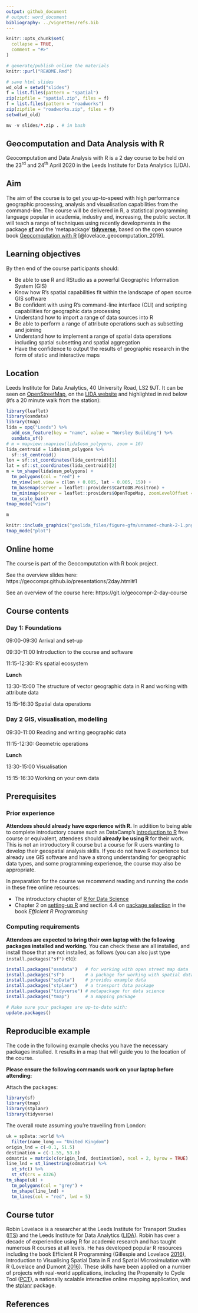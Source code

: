 ```yaml
---
output: github_document
# output: word_document
bibliography: ../vignettes/refs.bib
---
```


<!-- README.md is generated from README.Rmd. Please edit that file -->

```r
knitr::opts_chunk$set(
  collapse = TRUE,
  comment = "#>"
)
```

```r
# generate/publish online the materials
knitr::purl("README.Rmd")

# save html slides
wd_old = setwd("slides")
f = list.files(pattern = "spatial")
zip(zipfile = "spatial.zip", files = f)
f = list.files(pattern = "roadworks")
zip(zipfile = "roadworks.zip", files = f)
setwd(wd_old)

mv -v slides/*.zip . # in bash
```

## Geocomputation and Data Analysis with R

Geocomputation and Data Analysis with R is a 2 day course to be held on the 23^rd^ and 24^th^ April 2020 in the Leeds Institute for Data Analytics (LIDA).

## Aim

The aim of the course is to get you up-to-speed with high performance geographic processing, analysis and visualisation capabilities from the command-line.
The course will be delivered in R, a statistical programming language popular in academia, industry and, increasing, the public sector.
It will teach a range of techniques using recently developments in the package [**sf**](https://github.com/r-spatial/sf) and the 'metapackage' [**tidyverse**](https://www.tidyverse.org/), based on the open source book [Geocomputation with R](https://geocompr.robinlovelace.net/) [@lovelace_geocomputation_2019]. 

## Learning objectives

By then end of the course participants should:

- Be able to use R and RStudio as a powerful Geographic Information System (GIS)
<!-- What the different panels within RStudio are and how to use the view panel interactively -->
- Know how R's spatial capabilities fit within the landscape of open source GIS software
<!-- What are the alternatives to R? -->
<!-- What are it's strengths/weaknesses? -->
<!-- How can R interface to dedicated GIS software like QGIS? -->
- Be confident with using R's command-line interface (CLI) and scripting capabilities for geographic data processing
<!-- autocompletion -->
<!-- using help -->
<!-- knowing where to search and create a reproducible example to ask questions on a community forum -->
<!-- source vs console editor -->
<!-- projects and scripts -->
<!-- functions / algorithms -->
- Understand how to import a range of data sources into R
<!-- read-in a shapefile -->
<!-- write-out a geojson -->
<!-- 7.2 Retrieving open data -->
<!-- 7.3 Geographic data packages -->
<!-- 7.4 Geographic web services -->
<!-- 7.5 File formats -->
<!-- 7.6 Data Input (I) -->
<!-- 7.7 Data output (O) -->
- Be able to perform a range of attribute operations such as subsetting and joining
<!-- 3.2.1 Vector attribute subsetting -->
<!-- 3.2.2 Vector attribute aggregation -->
<!-- 3.2.3 Vector attribute joining -->
<!-- 3.2.4 Creating attributes and removing spatial information -->
- Understand how to implement a range of spatial data operations including spatial subsetting and spatial aggregation
<!-- 4.2.1 Spatial subsetting -->
<!-- 4.2.2 Topological relations -->
<!-- 4.2.3 Spatial joining -->
<!-- 4.2.4 Non-overlapping joins -->
<!-- 4.2.5 Spatial data aggregation -->
- Have the confidence to output the results of geographic research in the form of static and interactive maps
<!--     8.2.1 tmap basics -->
<!--     8.2.2 Map objects -->
<!--     8.2.3 Aesthetics -->
<!--     8.2.4 Color settings -->
<!--     8.2.5 Layouts -->
<!--     8.2.6 Faceted maps -->
<!-- 8.4 Interactive maps -->

## Location

Leeds Institute for Data Analytics, 40 University Road, LS2 9JT.
It can be seen on [OpenStreetMap](https://www.openstreetmap.org/way/84749920), on the [LIDA website](https://lida.leeds.ac.uk/about-lida/contact/) and highlighted in red below (it's a 20 minute walk from the station):

```r
library(leaflet)
library(osmdata)
library(tmap)
lida = opq("Leeds") %>% 
  add_osm_feature(key = "name", value = "Worsley Building") %>% 
  osmdata_sf()
# m = mapview::mapview(lida$osm_polygons, zoom = 16)
lida_centroid = lida$osm_polygons %>% 
  sf::st_centroid()
lon = sf::st_coordinates(lida_centroid)[1]
lat = sf::st_coordinates(lida_centroid)[2]
m = tm_shape(lida$osm_polygons) +
  tm_polygons(col = "red") +
  tm_view(set.view = c(lon + 0.005, lat - 0.005, 15)) +
  tm_basemap(server = leaflet::providers$CartoDB.Positron) +
  tm_minimap(server = leaflet::providers$OpenTopoMap, zoomLevelOffset = -10) +
  tm_scale_bar()
tmap_mode("view")
```

```r
m
```

```r
knitr::include_graphics("geolida_files/figure-gfm/unnamed-chunk-2-1.png")
tmap_mode("plot")
```

## Online home

The course is part of the Geocomputation with R book project.

See the overview slides here: https://geocompr.github.io/presentations/2day.html#1

See an overview of the course here: https://git.io/geocompr-2-day-course

## Course contents

### Day 1: Foundations

09:00-09:30 Arrival and set-up

09:30-11:00 Introduction to the course and software

<!-- - Introduction to R -->
<!-- - R installation questions/debugging -->
<!-- - How to use RStudio (practical in groups of 2) -->
<!-- - R classes and working with data frames in the **tidyverse** -->

<!-- Idea: get people to say where they are from, how many cups of coffee they drink per week their favourite animal -->

11:15-12:30: R's spatial ecosystem

<!-- - Live demo: using R as a GIS -->
<!-- - Spatial data in R -->
<!-- - R's spatial ecosystem (see section [1.4 of Geocomputation with R - package ecosystem](https://geocompr.robinlovelace.net/intro.html#rs-spatial-ecosystem)) -->
<!-- - Practical: [Work through the exercise 1:3 in Chapter 2](https://geocompr.robinlovelace.net/spatial-class.html#ex2) -->
<!--     - Advanced: complete exercises in Chapter 2 -->
<!--     - Bonus: reproduce the results in the `sf` vignette `sf1` -->

<!-- And example from the PCT -->

**Lunch**

13:30-15:00 The structure of vector geographic data in R and working with attribute data

<!-- - Vector attribute subsetting -->
<!-- - Vector attribute aggregation -->
<!-- - Vector attribute joining -->
<!-- - Creating attributes and removing spatial information -->

<!-- - Exercises: Chapter [3](https://geocompr.robinlovelace.net/attr.html#exercises-1) -->
<!--     - Core: Questions 1:3 and question 9 -->
<!--     - Bonus: complete as many exercises as possible in Chapter 3 -->
  
15:15-16:30 Spatial data operations

<!-- - Spatial subsetting -->
<!-- - Topological relations -->
<!-- - Spatial joining -->
<!-- - Non-overlapping joins -->
<!-- - Spatial data aggregation -->

<!-- - Exercises: Chapter 4 -->

### Day 2 GIS, visualisation, modelling

09:30-11:00 Reading and writing geographic data

11:15-12:30: Geometric operations

<!-- And example from the PCT -->

**Lunch**

13:30-15:00 Visualisation

15:15-16:30 Working on your own data

## Prerequisites

### Prior experience

**Attendees should already have experience with R.**
In addition to being able to complete introductory course such as DataCamp's [introduction to R](https://www.datacamp.com/courses/free-introduction-to-r) free course or equivalent, attendees should **already be using R** for their work.
This is not an introductory R course but a course for R users wanting to develop their geospatial analysis skills.
If you do not have R experience but already use GIS software and have a strong understanding for geographic data types, and some programming experience, the course may also be appropriate.

In preparation for the course we recommend reading and running the code in these free online resources:

- The introductory chapter of [R for Data Science](https://r4ds.had.co.nz/introduction.html)
- Chapter 2 on [setting-up R](https://csgillespie.github.io/efficientR/set-up.html) and section 4.4 on [package selection](https://csgillespie.github.io/efficientR/workflow.html#package-selection) in the book *Efficient R Programming*

### Computing requirements

**Attendees are expected to bring their own laptop with the following packages installed and working.**
You can check these are all installed, and install those that are not installed, as follows (you can also just type `install.packages("sf")` etc):

```r
install.packages("osmdata")   # for working with open street map data
install.packages("sf")        # a package for working with spatial data
install.packages("spData")    # provides example data
install.packages("stplanr")   # a transport data package
install.packages("tidyverse") # metapackage for data science
install.packages("tmap")      # a mapping package

# Make sure your packages are up-to-date with:
update.packages()
```

## Reproducible example

The code in the following example checks you have the necessary packages installed.
It results in a map that will guide you to the location of the course.

**Please ensure the following commands work on your laptop before attending:**

Attach the packages:

```r
library(sf)
library(tmap)
library(stplanr)
library(tidyverse)
```

The overall route assuming you're travelling from London:

```r
uk = spData::world %>% 
  filter(name_long == "United Kingdom")
origin_lnd = c(-0.1, 51.5)
destination = c(-1.55, 53.8)
odmatrix = matrix(c(origin_lnd, destination), ncol = 2, byrow = TRUE)
line_lnd = st_linestring(odmatrix) %>% 
  st_sfc() %>% 
  st_sf(crs = 4326)
tm_shape(uk) +
  tm_polygons(col = "grey") +
  tm_shape(line_lnd) +
  tm_lines(col = "red", lwd = 5)
```

## Course tutor

Robin Lovelace is a researcher at the Leeds Institute for Transport Studies ([ITS](https://environment.leeds.ac.uk/transport)) and the Leeds Institute for Data Analytics ([LIDA](https://lida.leeds.ac.uk/)). Robin has over a decade of experiendce using R for academic research and has taught numerous R courses at all levels.
He has developed popular R resources including the book Efficient R Programming (Gillespie and Lovelace [2016](http://shop.oreilly.com/product/0636920047995.do)), Introduction to Visualising Spatial Data in R and Spatial Microsimulation with R (Lovelace and Dumont [2016](https://github.com/Robinlovelace/spatial-microsim-book)). These skills have been applied on a number of projects with real-world applications, including the Propensity to Cycle Tool ([PCT](http://www.pct.bike/)), a nationally scalable interactive online mapping application, and the [stplanr](https://github.com/ropensci/stplanr) package.


## References
